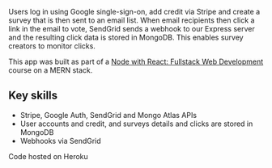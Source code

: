 Users log in using Google single-sign-on, add credit via Stripe and create a survey that is then sent to an email list. When email recipients then click a link in the email to vote, SendGrid sends a webhook to our Express server and the resulting click data is stored in MongoDB. This enables survey creators to monitor clicks.

This app was built as part of a [Node with React: Fullstack Web Development](https://www.udemy.com/course/node-with-react-fullstack-web-development) course on a MERN stack.

## Key skills

- Stripe, Google Auth, SendGrid and Mongo Atlas APIs
- User accounts and credit, and surveys details and clicks are stored in MongoDB
- Webhooks via SendGrid

Code hosted on Heroku
